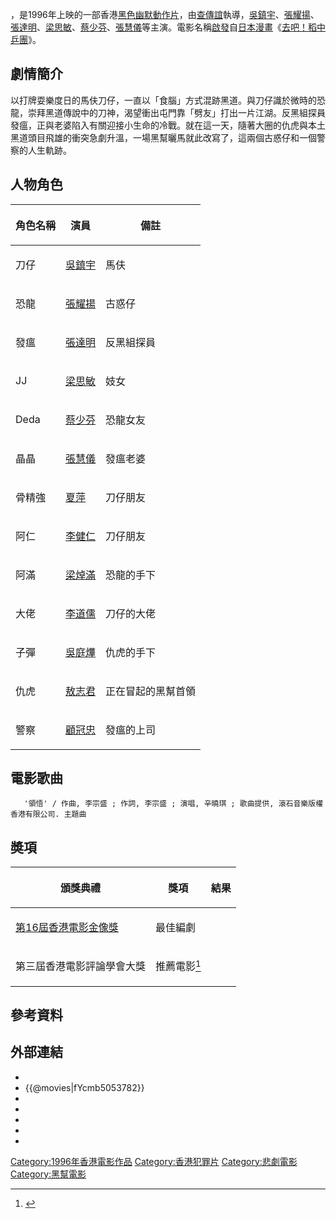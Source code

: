 {{noteTA
|T=zh-hk:去吧！揸 Fit 人兵團; zh-cn:去吧！揸 Fit 人兵团; zh-tw:找碴暴力團;
}}
{{Infobox Film
|片名          =  -{zh-hk:去吧！揸 Fit 人兵團;zh-cn:去吧！揸fit人兵团;zh-tw:找碴暴力團}-
|電影原名      = ''{{lang|en|Once Upon a Time in Triad Society 2}}''
|圖像          = 
|圖像說明      = 
|導演          = [[查傳誼|查傳誼]]
|監製          = 查傳誼、[[鍾繼昌|鍾繼昌]]
|製片          = 陳偉楊
|編劇          = 鍾繼昌
|劇本          = 
|故事          = 
|原著          = 
|旁白          = 
|統籌          = 
|動作指導       = 徐寶華
|主演          = [[吳鎮宇|吳鎮宇]]<br>[[張耀揚|張耀揚]]<br>[[張達明_(演員)|張達明]]<br>[[梁思敏|梁思敏]]<br>[[蔡少芬|蔡少芬]]<br>[[張慧儀|張慧儀]]<br>[[夏萍|夏萍]]<br>[[李道儒|李道儒]]<br>[[李健仁|李健仁]]<br>[[吳庭燁|吳庭燁]]<br>[[梁焯滿|梁焯滿]]<br>[[徐彥龍|徐彥龍]]<br>[[周國志|周國志]]
|副標題        = 
|配樂          = 楊奇昌
|主題曲        = 〈領悟〉／[[辛曉琪|辛曉琪]]<ref name="museum">{{cite web|url=https://mcms.lcsd.gov.hk/FAMS_ipac/cclib/search/showBib.jsp?oai=Y&f=e&id=6553734124805|title=去吧!揸Fit人兵團 Once upon a time in triad society|publisher=[[香港康樂及文化事務署|香港康樂及文化事務署]]博物館館藏資料|date=|accessdate=2021-06-28|archive-date=2021-06-28|archive-url=https://web.archive.org/web/20210628084555/https://mcms.lcsd.gov.hk/FAMS_ipac/cclib/search/showBib.jsp?oai=Y&f=e&id=6553734124805|dead-url=no}}</ref>
|攝影          = 高志林、敖志君
|剪輯          = 林安兒
|製片商        = 得意製作有限公司
|發行商        = [[東方電影_(香港)|東方電影發行有限公司]]
|上映日期      = {{BHKG}}：{{film date|1996|9|6}}
|發行日期      = 
|片長          = 91 分鐘
|產地          = {{英屬香港電影}}
|語言          = 粵語
|官方網站      = 
|預算          = 
|票房          = [[HK$|HK$]] 2,067,265.00<ref>{{cite web |url=http://www.boxofficecn.com/hkboxoffice1996 |title=1996 香港票房 |publisher=中國電影票房榜 |access-date=2021-06-23 |archive-date=2020-01-05 |archive-url=https://web.archive.org/web/20200105121029/http://www.boxofficecn.com/hkboxoffice1996/ |dead-url=yes }}</ref>
|前集          = 《[[旺角揸Fit人|旺角揸Fit人]]》
|續集          = 
|中國大陸片名  = 
|香港片名      = 《去吧！揸 Fit 人兵團》
|澳門片名      = 《去吧！揸 Fit 人兵團》
|台灣片名      = 《找碴暴力團》
|新馬片名      = 
|sarft_id    = 
|amg_id      = 160163
|imdb_id     = tt0117243
}}

{{engname|-{zh-hk:去吧！揸 Fit 人兵團;zh-cn:去吧！揸 Fit 人兵团;zh-tw:找碴暴力團}-|''Once Upon a Time in Triad Society 2''}}，是1996年上映的一部香港[[黑色幽默|黑色幽默]][[香港動作電影|動作片]]，由[[查傳誼|查傳誼]]執導，[[吳鎮宇|吳鎮宇]]、[[張耀揚|張耀揚]]、[[張達明_(演員)|張達明]]、[[梁思敏|梁思敏]]、[[蔡少芬|蔡少芬]]、[[張慧儀|張慧儀]]等主演。電影名稱[[啟發|啟發]]自[[日本漫畫|日本漫畫]]《[[去吧！稻中乒團|去吧！稻中乒團]]》。

==劇情簡介==
以打牌耍樂度日的馬伕刀仔，一直以「食腦」方式混跡黑道。與刀仔識於微時的恐龍，崇拜黑道傳說中的刀神，渴望衝出屯門靠「劈友」打出一片江湖。反黑組探員發瘟，正與老婆陷入有關迎接小生命的冷戰。就在這一天，隨著大圈的仇虎與本土黑道頭目飛雄的衝突急劇升溫，一場黑幫曬馬就此改寫了，這兩個古惑仔和一個警察的人生軌跡。

== 人物角色 ==
{| class="wikitable" 
|- 
! 角色名稱 || 演員 || 備註
|- 
| 刀仔 || [[吳鎮宇|吳鎮宇]] || 馬伕
|- 
| 恐龍 || [[張耀揚|張耀揚]] || 古惑仔
|- 
| 發瘟 || [[張達明_(演員)|張達明]] || 反黑組探員
|- 
| JJ || [[梁思敏|梁思敏]] || 妓女
|- 
| Deda|| [[蔡少芬|蔡少芬]] || 恐龍女友
|- 
| 晶晶  || [[張慧儀|張慧儀]] || 發瘟老婆
|- 
| 骨精強 || [[夏萍|夏萍]] || 刀仔朋友
|- 
| 阿仁 || [[李健仁|李健仁]] || 刀仔朋友
|- 
| 阿滿 || [[梁焯滿|梁焯滿]] || 恐龍的手下
|- 
| 大佬 || [[李道儒|李道儒]] || 刀仔的大佬
|- 
| 子彈 || [[吳庭燁|吳庭燁]] || 仇虎的手下
|-
| 仇虎 || [[敖志君|敖志君]] || 正在冒起的黑幫首領
|-
| 警察 || [[顧冠忠|顧冠忠]] || 發瘟的上司
|}

==電影歌曲==
	'領悟' / 作曲, 李宗盛 ; 作詞, 李宗盛 ; 演唱, 辛曉琪 ; 歌曲提供, 滾石音樂版權香港有限公司. 主題曲

==奬項==
{| class="wikitable" 
|- 
!頒獎典禮!!獎項!!結果
|-
| [[第16屆香港電影金像獎|第16屆香港電影金像獎]] || 最佳編劇 || {{nom}}
|-
| 第三屆香港電影評論學會大獎 || 推薦電影<ref>{{cite web|url=https://www.filmcritics.org.hk/zh-hant/%E5%AD%B8%E6%9C%83%E5%A4%A7%E7%8D%8E/%E9%97%9C%E6%96%BC%E5%A4%A7%E7%8D%8E/%E6%AD%B7%E5%B1%86%E5%BE%97%E7%8D%8E%E5%90%8D%E5%96%AE|title=「香港電影評論學會大獎」歷屆得獎名單|access-date=2021-02-09|archive-date=2021-03-02|archive-url=https://web.archive.org/web/20210302073303/https://www.filmcritics.org.hk/zh-hant/%E5%AD%B8%E6%9C%83%E5%A4%A7%E7%8D%8E/%E9%97%9C%E6%96%BC%E5%A4%A7%E7%8D%8E/%E6%AD%B7%E5%B1%86%E5%BE%97%E7%8D%8E%E5%90%8D%E5%96%AE|dead-url=no}}</ref>	|| {{won}}
|}

== 參考資料 ==
{{reflist}}

== 外部連結 ==
*{{hkmdb title|8198}}
*{{@movies|fYcmb5053782}}
*{{hkmdb title|8198}}
*{{Mtime|22782}}
*{{douban|1303922}}
*{{Amg movie|160163}}
*{{imdb title|tt0117243}}

{{古惑仔系列}}
[[Category:1996年香港電影作品|Category:1996年香港電影作品]]
[[Category:香港犯罪片|Category:香港犯罪片]]
[[Category:悲劇電影|Category:悲劇電影]]
[[Category:黑幫電影|Category:黑幫電影]]